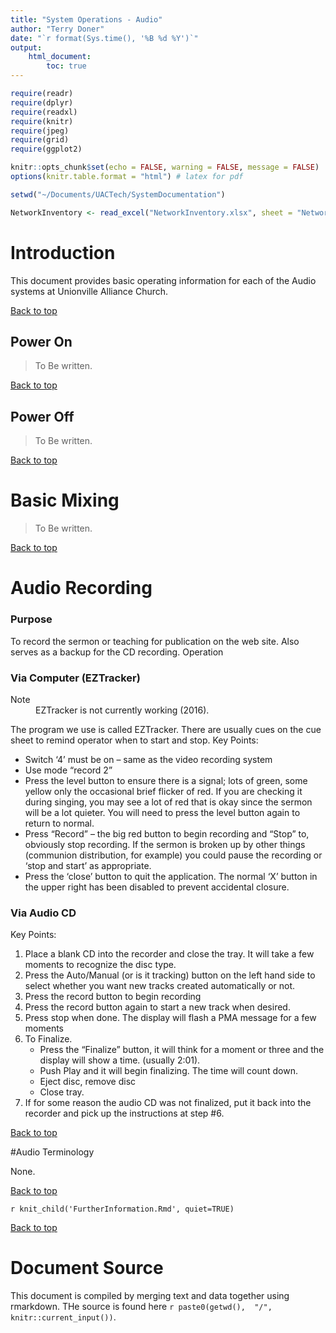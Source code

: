 ```yaml
---
title: "System Operations - Audio"
author: "Terry Doner"
date: "`r format(Sys.time(), '%B %d %Y')`"
output: 
    html_document:
        toc: true
---
```


```r
require(readr)
require(dplyr)
require(readxl)
require(knitr)
require(jpeg)
require(grid)
require(ggplot2)

knitr::opts_chunk$set(echo = FALSE, warning = FALSE, message = FALSE)
options(knitr.table.format = "html") # latex for pdf 

setwd("~/Documents/UACTech/SystemDocumentation")

NetworkInventory <- read_excel("NetworkInventory.xlsx", sheet = "Network")

```

# Introduction
This document provides basic operating information for each of the Audio systems at Unionville Alliance Church.

[Back to top](#top)

  
## Power On
 
>To Be written. 
 
[Back to top](#top) 

## Power Off 

>To Be written. 
 
[Back to top](#top) 
 
# Basic Mixing

>To Be written. 
 
[Back to top](#top) 

# Audio Recording

### Purpose

To record the sermon or teaching for publication on the web site.
Also serves as a backup for the CD recording.
Operation

### Via Computer (EZTracker)

Note
: EZTracker is not currently working (2016).

The program we use is called EZTracker. There are usually cues on the cue sheet to remind operator when to start and stop. Key Points:

* Switch ‘4’ must be on – same as the video recording system
* Use mode “record 2”
* Press the level button to ensure there is a signal; lots of green, some yellow only the occasional brief flicker of red. If you are checking it during singing, you may see a lot of red that is okay since the sermon will be a lot quieter. You will need to press the level button again to return to normal.
* Press “Record” – the big red button to begin recording and “Stop” to, obviously stop recording. If the sermon is broken up by other things (communion distribution, for example) you could pause the recording or ‘stop and start’ as appropriate.
* Press the ‘close’ button to quit the application. The normal ‘X’ button in the upper right has been disabled to prevent accidental closure.

### Via Audio CD

Key Points:

#. Place a blank CD into the recorder and close the tray. It will take a few moments to recognize the disc type.
#. Press the Auto/Manual (or is it tracking) button on the left hand side to select whether you want new tracks created automatically or not.
#. Press the record button to begin recording
#. Press the record button again to start a new track when desired.
#. Press stop when done. The display will flash a PMA message for a few moments
#. To Finalize. 
    * Press the "Finalize" button, it will think for a moment or three and the display will show a time. (usually 2:01). 
    * Push Play and it will begin finalizing. The time will count down.
    * Eject disc, remove disc
    * Close tray.
#. If for some reason the audio CD was not finalized, put it back into the recorder and pick up the instructions at step #6.

  
[Back to top](#top)

#Audio Terminology
   
None.  

[Back to top](#top)

`r knit_child('FurtherInformation.Rmd', quiet=TRUE)`

[Back to top](#top)

# Document Source
This document is compiled by merging text and data together using rmarkdown. THe source is found here `r paste0(getwd(),  "/", knitr::current_input())`.